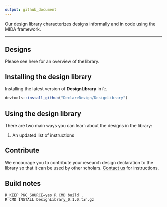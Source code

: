```yaml
---
output: github_document
---
```


Our design library characterizes designs informally and in code using the MIDA framework.

---

## Designs

Please see here for an overview of the library.

## Installing the design library

Installing the latest version of **DesignLibrary** in `R`:.

```r
devtools::install_github("DeclareDesign/DesignLibrary")
```


## Using the design library

There are two main ways you can learn about the designs in the library:
  
  1. An updated list of instructions

## Contribute

We encourage you to contribute your research design declaration to the library so that it can be used by other scholars. [Contact us](mailto:contribute@declaredesign.org) for instructions.

## Build notes
```
R_KEEP_PKG_SOURCE=yes R CMD build .
R CMD INSTALL DesignLibrary_0.1.0.tar.gz
```
